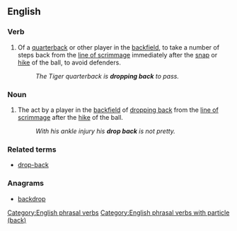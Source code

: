 ==English==

===Verb===
{{head|en|verb|head=to [[drop]] [[back]]}}

# {{American football}} Of a [[quarterback]] or other player in the [[backfield]], to take a number of steps back from the [[line of scrimmage]] immediately after the [[snap]] or [[hike]] of the ball, to avoid defenders.
#: ''The Tiger quarterback is '''dropping back''' to pass.''

===Noun===
{{en-noun|head=[[drop]] [[back]]}}

# {{American football}} The act by a player in the [[backfield]] of [[drop back|dropping back]] from the [[line of scrimmage]] after the [[hike]] of the ball.
#: ''With his ankle injury his '''drop back''' is not pretty.''

===Related terms===
* [[drop-back]]

===Anagrams===
* [[backdrop#English|backdrop]]

[[Category:English phrasal verbs]]
[[Category:English phrasal verbs with particle (back)]]